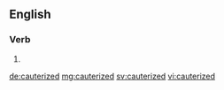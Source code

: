 ==English==

===Verb===
{{head|en}}

# {{en-past of|cauterize}}

[[de:cauterized]]
[[mg:cauterized]]
[[sv:cauterized]]
[[vi:cauterized]]